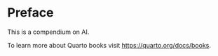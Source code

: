 # Preface {.unnumbered}

This is a compendium\index{compendium} on AI.

To learn more about Quarto books visit <https://quarto.org/docs/books>.
